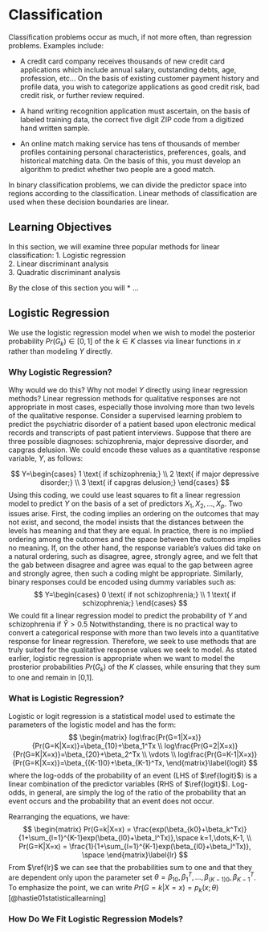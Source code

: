 <script type="text/x-mathjax-config">
MathJax.Hub.Config({
TeX: {
equationNumbers: {
autoNumber: "all",
formatNumber: function (n) {return '3.'+n}
}
}});</script>

# Classification
Classification problems occur as much, if not more often, than regression problems. Examples include:  

* A credit card company receives thousands of new credit card applications which include annual salary, outstanding debts, age, profession, etc... On the basis of existing customer payment history and profile data, you wish to categorize applications as good credit risk, bad credit risk, or further review required.    

* A hand writing recognition application must ascertain, on the basis of labeled training data, the correct five digit ZIP code from a digitized hand written sample.

* An online match making service has tens of thousands of member profiles containing personal characteristics, preferences, goals, and historical matching data.  On the basis of this, you must develop an algorithm to predict whether two people are a good match.   

In binary classification problems, we can divide the predictor space into regions according to the classification. Linear methods of classification are used when these decision boundaries are linear.

## Learning Objectives
In this section, we will examine three popular methods for linear classification:
1. Logistic regression   
2. Linear discriminant analysis    
3. Quadratic discriminant analysis

By the close of this section you will 
* ...

## Logistic Regression
We use the logistic regression model when we wish to model the posterior probability $Pr(G_k) \in [0,1]$ of the $k \in K$ classes via linear functions in $x$ rather than modeling $Y$ directly. 

### Why Logistic Regression?
Why would we do this? Why not model $Y$ directly using linear regression methods? Linear regression methods for qualitative responses are not appropriate in most cases, especially those involving more than two levels of the qualitative response. Consider a supervised learning problem to predict the psychiatric disorder of a patient based upon electronic medical records and transcripts of past patient interviews. Suppose that there are three possible diagnoses: schizophrenia, major depressive disorder, and capgras delusion. We could encode these values as a quantitative response variable, $Y$, as follows:

$$
Y=\begin{cases}
1 \text{ if schizophrenia;} \\
2 \text{ if major depressive disorder;} \\
3 \text{ if capgras delusion;}
\end{cases}
$$
Using this coding, we could use least squares to fit a linear regression model to predict $Y$ on the basis of a set of predictors $X_1,X_2,\dots, X_p$. Two issues arise. First, the coding implies an ordering on the outcomes that may not exist, and second, the model insists that the distances between the levels has meaning and that they are equal. In practice, there is no implied ordering among the outcomes and the space between the outcomes implies no meaning. If, on the other hand, the response variable's values did take on a natural ordering, such as disagree, agree, strongly agree, and we felt that the gab between disagree and agree was equal to the gap between agree and strongly agree, then such a coding might be appropriate. Similarly, binary responses could be encoded using dummy variables such as:
$$
Y=\begin{cases}
0 \text{ if not schizophrenia;} \\
1 \text{ if schizophrenia;}
\end{cases}
$$
We could fit a linear regression model to predict the probability of $Y$ and schizophrenia if $\hat{Y} > 0.5$
Notwithstanding, there is no practical way to convert a categorical response with more than two levels into a quantitative response for linear regression. Therefore, we seek to use methods that are truly suited for the qualitative response values we seek to model. As stated earlier, logistic regression is appropriate when we want to model the prosterior probabilities $Pr(G_k)$ of the $K$ classes, while ensuring that they sum to one and remain in [0,1].

### What is Logistic Regression?
Logistic or logit regression is a statistical model used to estimate the parameters of the logistic model and has the form:
$$
\begin{matrix}
log\frac{Pr(G=1|X=x)}{Pr(G=K|X=x)}=\beta_{10}+\beta_1^Tx \\
log\frac{Pr(G=2|X=x)}{Pr(G=K|X=x)}=\beta_{20}+\beta_2^Tx \\
\vdots \\
log\frac{Pr(G=K-1|X=x)}{Pr(G=K|X=x)}=\beta_{(K-1)0}+\beta_{K-1}^Tx,
\end{matrix}\label{logit}
$$
where the log-odds of the probability of an event (LHS of $\ref{logit}$) is a linear combination of the predictor variables (RHS of $\ref{logit}$). Log-odds, in general, are simply the log of the ratio of the probability that an event occurs and the probability that an event does not occur. 

Rearranging the equations, we have:
$$
\begin{matrix}
Pr(G=k|X=x) = \frac{exp(\beta_{k0}+\beta_k^Tx)}{1+\sum_{l=1}^{K-1}exp(\beta_{l0}+\beta_l^Tx)},\space k=1,\dots,K-1, \\
Pr(G=K|X=x) = \frac{1}{1+\sum_{l=1}^{K-1}exp(\beta_{l0}+\beta_l^Tx)}, \space
\end{matrix}\label{lr}
$$
From $\ref{lr}$ we can see that the probabilities sum to one and that they are dependent only upon the parameter set $\theta = {\beta_{10}, \beta_1^T, \dots, \beta_{(K-1)0},\beta_{K-1}^T}$. To emphasize the point, we can write $Pr(G=k|X=x)=p_k(x;\theta)$[@hastie01statisticallearning]

### How Do We Fit Logistic Regression Models?

